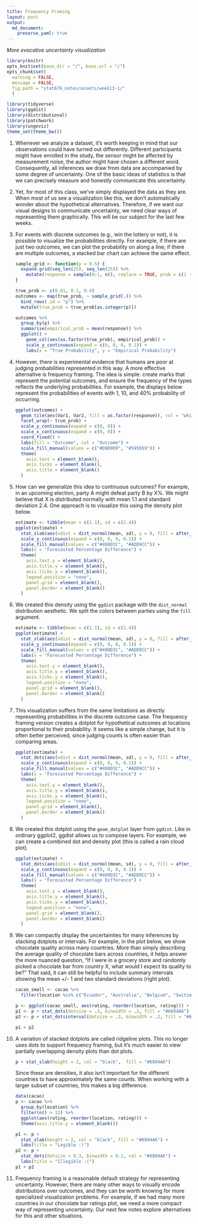 ```yaml
---
title: Frequency Framing
layout: post
output: 
  md_document:
    preserve_yaml: true
---
```


_More evocative uncertainty visualization_

```r
library(knitr)
opts_knit$set(base_dir = "/", base.url = "/")
opts_chunk$set(
  warning = FALSE, 
  message = FALSE,
  fig.path = "stat679_notes/assets/week13-1/"
  )
```

```r
library(tidyverse)
library(ggdist)
library(distributional)
library(patchwork)
library(ungeviz)
theme_set(theme_bw())
```

1. Whenever we analyze a dataset, it's worth keeping in mind that our
observations could have turned out differently. Different participants might
have enrolled in the study, the sensor might be affected by measurement noise,
the author might have chosen a different word. Consequently, all inferences we
draw from data are accompanied by some degree of uncertainty. One of the basic
ideas of statistics is that we can precisely measure and honestly communicate
this uncertainty.

1. Yet, for most of this class, we've simply displayed the data as they are.
When most of us see a visualization like this, we don’t automatically wonder
about the hypothetical alternatives. Therefore, if we want our visual designs to
communicate uncertainty, we need clear ways of representing them graphically.
This will be our subject for the last few weeks.

1. For events with discrete outcomes (e.g., win the lottery or not), it is
possible to visualize the probabilities directly. For example, if there are just
two outcomes, we can plot the probability on along a line; if there are multiple
outcomes, a stacked bar chart can achieve the same effect. 

    ```r
    sample_grid <- function(p = 0.5) {
      expand.grid(seq_len(25), seq_len(25)) %>%
        mutate(response = sample(0:1, n(), replace = TRUE, prob = c(1 - p, p)))
    }
    
    true_prob <- c(0.01, 0.1, 0.4)
    outcomes <- map(true_prob, ~ sample_grid(.)) %>%
      bind_rows(.id = "p") %>%
      mutate(true_prob = true_prob[as.integer(p)])
    
    outcomes %>%
      group_by(p) %>%
      summarise(empirical_prob = mean(response)) %>%
      ggplot() +
        geom_col(aes(as.factor(true_prob), empirical_prob)) +
        scale_y_continuous(expand = c(0, 0, 0, 0.1)) +
        labs(x = "True Probability", y = "Empirical Probability")
    ```

1. However, there is experimental evidence that humans are poor at judging
probabilities represented in this way. A more effective alternative is frequency
framing. The idea is simple: create marks that represent the potential outcomes,
and ensure the frequency of the types reflects the underlying probabilities. For
example, the displays below represent the probabilities of events with 1, 10,
and 40% probability of occurring.

    ```r
    ggplot(outcomes) +
      geom_tile(aes(Var1, Var2, fill = as.factor(response)), col = "white", size = 0.6) +
      facet_wrap(~ true_prob) +
      scale_y_continuous(expand = c(0, 0)) +
      scale_x_continuous(expand = c(0, 0)) +
      coord_fixed() +
      labs(fill = "Outcome", col = "Outcome") +
      scale_fill_manual(values = c("#D9D9D9", "#595959")) +
      theme(
        axis.text = element_blank(),
        axis.ticks = element_blank(),
        axis.title = element_blank()
      )
    ```
  
1. How can we generalize this idea to continuous outcomes? For example, in an
upcoming election, party A might defeat party B by X%. We might believe that X
is distributed normally with mean 1.1 and standard deviation 2.4. One approach
is to visualize this using the density plot below.

    ```r
    estimate <- tibble(mean = c(1.1), sd = c(2.4))
    ggplot(estimate) +
      stat_slab(aes(xdist = dist_normal(mean, sd), y = 0, fill = after_stat(x > 0))) +
      scale_y_continuous(expand = c(0, 0, 0, 0.1)) +
      scale_fill_manual(values = c("#400D3C", "#ADD9CC")) +
      labs(x = "Forecasted Percentage Difference") +
      theme(
        axis.text.y = element_blank(),
        axis.title.y = element_blank(),
        axis.ticks.y = element_blank(),
        legend.position = "none",
        panel.grid = element_blank(),
        panel.border = element_blank()
      )
    ```
  
1. We created this density using the `ggdist` package with the `dist_normal`
distribution aesthetic. We split the colors between parties using the `fill`
argument.

    ```r
    estimate <- tibble(mean = c(1.1), sd = c(2.4))
    ggplot(estimate) +
      stat_slab(aes(xdist = dist_normal(mean, sd), y = 0, fill = after_stat(x > 0))) +
      scale_y_continuous(expand = c(0, 0, 0, 0.1)) +
      scale_fill_manual(values = c("#400D3C", "#ADD9CC")) +
      labs(x = "Forecasted Percentage Difference") +
      theme(
        axis.text.y = element_blank(),
        axis.title.y = element_blank(),
        axis.ticks.y = element_blank(),
        legend.position = "none",
        panel.grid = element_blank(),
        panel.border = element_blank()
      )
    ```
    
1. This visualization suffers from the same limitations as directly representing
probabilities in the discrete outcome case. The frequency framing version
creates a dotplot for hypothetical outcomes at locations proportional to their
probability. It seems like a simple change, but it is often better perceived,
since judging counts is often easier than comparing areas.

    ```r
    ggplot(estimate) +
      stat_dots(aes(xdist = dist_normal(mean, sd), y = 0, fill = after_stat(x > 0)), col = "white") +
      scale_y_continuous(expand = c(0, 0, 0, 0.1)) +
      scale_fill_manual(values = c("#400D3C", "#ADD9CC")) +
      labs(x = "Forecasted Percentage Difference") +
      theme(
        axis.text.y = element_blank(),
        axis.title.y = element_blank(),
        axis.ticks.y = element_blank(),
        legend.position = "none",
        panel.grid = element_blank(),
        panel.border = element_blank()
      )
    ```
  
1. We created this dotplot using the `geom_dotplot` layer from `ggdist`. Like in
ordinary ggplot2, ggdist allows us to compose layers. For example, we can create
a combined dot and density plot (this is called a rain cloud plot).
    
    ```r
    ggplot(estimate) +
      stat_dots(aes(xdist = dist_normal(mean, sd), y = 0, fill = after_stat(x > 0)), col = "white") +
      scale_y_continuous(expand = c(0, 0, 0, 0.1)) +
      scale_fill_manual(values = c("#400D3C", "#ADD9CC")) +
      labs(x = "Forecasted Percentage Difference") +
      theme(
        axis.text.y = element_blank(),
        axis.title.y = element_blank(),
        axis.ticks.y = element_blank(),
        legend.position = "none",
        panel.grid = element_blank(),
        panel.border = element_blank()
      )
    ```
  
1. We can compactly display the uncertainties for many inferences by stacking
dotplots or intervals. For example, in the plot below, we show chocolate quality
across many countries. More than simply describing the average quality of
chocolate bars across countries, it helps answer the more nuanced question, "If
I were in a grocery store and randomly picked a chocolate bar from country X,
what would I expect its quality to be?" That said, it can still be helpful to
include summary intervals showing the mean +/- 1 and two standard deviations
(right plot).

    ```r
    cacao_small <- cacao %>%
      filter(location %in% c("Ecuador", "Australia", "Belgium", "Switzerland", "Germany"))
    
    p <- ggplot(cacao_small, aes(rating, reorder(location, rating))) + theme(axis.title.y = element_blank())
    p1 <- p + stat_dots(dotsize = .3, binwidth = .2, fill = "#6894A6")
    p2 <- p + stat_dotsinterval(dotsize = .3, binwidth = .2, fill = "#6894A6")
    
    p1 + p2
    ```
    
1. A variation of stacked dotplots are called ridgeline plots. This no longer
uses dots to support frequency framing, but it's much easier to view partially
overlapping density plots than dot plots. 

    ```r
    p + stat_slab(height = 2, col = "black",  fill = "#6894A6")
    ```
    
    Since these are densities, it also isn't important for the different countries
to have approximately the same counts. When working with a larger subset of
countries, this makes a big difference.

    ```r
    data(cacao)
    p <- cacao %>%
      group_by(location) %>%
      filter(n() > 12) %>%
      ggplot(aes(rating, reorder(location, rating))) +
      theme(axis.title.y = element_blank())
        
    p1 <- p + 
      stat_slab(height = 2, col = "black", fill = "#6894A6") +
      labs(title = "Legible :)")
    p2 <- p + 
      stat_dots(dotsize = 0.3, binwidth = 0.2, col = "#6894A6") +
      labs(title = "Illegible :(")
    p1 + p2
    ```

1. Frequency framing is a reasonable default strategy for representing
uncertainty. However, there are many other ways to visually encode distributions
over outcomes, and they can be worth knowing for more specialized visualization
problems. For example, if we had many more countries in our chocolate bar
ratings plot, we need a more compact way of representing uncertainty. Our next
few notes explore alternatives for this and other situations.
